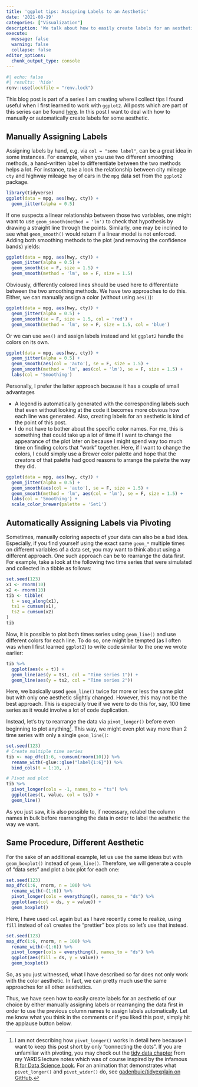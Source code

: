 ```yaml
---
title: 'ggplot tips: Assigning Labels to an Aesthetic'
date: '2021-08-19'
categories: ["Visualization"]
description: 'We talk about how to easily create labels for an aesthetic.'
execute: 
  message: false
  warning: false
  collapse: false
editor_options: 
  chunk_output_type: console
---
```


```r
#| echo: false
#| results: 'hide'
renv::use(lockfile = "renv.lock")
```

This blog post is part of a series I am creating where I collect tips I found useful when I first learned to work with `ggplot2`.
All posts which are part of this series can be found [here](https://albert-rapp.de/ggplot-series.html).
In this post I want to deal with how to manually or automatically create labels for some aesthetic.

## Manually Assigning Labels
Assigning labels by hand, e.g. via `col = "some label"`, can be a great idea in some instances.
For example, when you use two different smoothing methods, a hand-written label to differentiate between the two methods helps a lot.
For instance, take a look the relationship between city mileage `cty` and highway mileage `hwy` of cars in the `mpg` data set from the `ggplot2` package.

```r
library(tidyverse)
ggplot(data = mpg, aes(hwy, cty)) +
  geom_jitter(alpha = 0.5)
```

If one suspects a linear relationship between those two variables, one might want to use `geom_smooth(method = 'lm')` to check that hypothesis by drawing a straight line through the points.
Similarly, one may be inclined  to see what `geom_smooth()` would return if a linear model is not enforced.
Adding both smoothing methods to the plot (and removing the confidence bands) yields:

```r
ggplot(data = mpg, aes(hwy, cty)) +
  geom_jitter(alpha = 0.5) +
  geom_smooth(se = F, size = 1.5) +
  geom_smooth(method = 'lm', se = F, size = 1.5)
```


Obviously, differently colored lines should be used here to differentiate between the two smoothing methods.
We have two approaches to do this. 
Either, we can manually assign a color (without using `aes()`):

```r
ggplot(data = mpg, aes(hwy, cty)) +
  geom_jitter(alpha = 0.5) +
  geom_smooth(se = F, size = 1.5, col = 'red') +
  geom_smooth(method = 'lm', se = F, size = 1.5, col = 'blue')
```


Or we can use `aes()` and assign labels instead and let `ggplot2` handle the colors on its own.

```r
ggplot(data = mpg, aes(hwy, cty)) +
  geom_jitter(alpha = 0.5) +
  geom_smooth(aes(col = 'auto'), se = F, size = 1.5) +
  geom_smooth(method = 'lm', aes(col = 'lm'), se = F, size = 1.5) +
  labs(col = 'Smoothing')
```

Personally, I prefer the latter approach because it has a couple of small advantages

* A legend is automatically generated with the corresponding labels such that even without looking at the code it becomes more obvious how each line was generated. 
Also, creating labels for an aesthetic is kind of the point of this post.
* I do not have to bother about the specific color names. For me, this is something that could take up a lot of time if I want to change the appearance of the plot later on because I might spend way too much time on finding colors that "work" together. 
Here, if I want to change the colors, I could simply use a Brewer color palette and hope that the creators of that palette had good reasons to arrange the palette the way they did.

```r
ggplot(data = mpg, aes(hwy, cty)) +
  geom_jitter(alpha = 0.5) +
  geom_smooth(aes(col = 'auto'), se = F, size = 1.5) +
  geom_smooth(method = 'lm', aes(col = 'lm'), se = F, size = 1.5) +
  labs(col = 'Smoothing') +
  scale_color_brewer(palette = 'Set1')
```

## Automatically Assigning Labels via Pivoting

Sometimes, manually coloring aspects of your data can also be a bad idea.
Especially, if you find yourself using the exact same `geom_*` multiple times on different variables of a data set, you may want to think about using a different approach.
One such approach can be to rearrange the data first.
For example, take a look at the following two time series that were simulated and collected in a tibble as follows:

```r
set.seed(123)
x1 <- rnorm(10)
x2 <- rnorm(10)
tib <- tibble(
  t = seq_along(x1),
  ts1 = cumsum(x1),
  ts2 = cumsum(x2)
)
tib
```

Now, it is possible to plot both times series using `geom_line()` and use different colors for each line.
To do so, one might be tempted (as I often was when I first learned `ggplot2`) to write code similar to the one we wrote earlier:

```r
tib %>% 
  ggplot(aes(x = t)) +
  geom_line(aes(y = ts1, col = "Time series 1")) +
  geom_line(aes(y = ts2, col = "Time series 2"))
```

Here, we basically used `geom_line()` twice for more or less the same plot but with only one aesthetic slightly changed. 
However, this may not be the best approach.
This is especially true if we were to do this for, say, 100 time series as it would involve a lot of code duplication.

Instead, let's try to rearrange the data via `pivot_longer()` before even beginning to plot anything[^pivot-longer].
This way, we might even plot way more than 2 time series with only a single `geom_line()`:

```r
set.seed(123)
# Create multiple time series
tib <- map_dfc(1:6, ~cumsum(rnorm(10))) %>% 
  rename_with(~glue::glue("label{1:6}")) %>% 
  bind_cols(t = 1:10, .)

# Pivot and plot
tib %>% 
  pivot_longer(cols = -1, names_to = "ts") %>% 
  ggplot(aes(t, value, col = ts)) +
  geom_line()
```

As you just saw, it is also possible to, if necessary, relabel the column names in bulk before rearranging the data in order to label the aesthetic the way we want.

## Same Procedure, Different Aesthetic

For the sake of an additional example, let us use the same ideas but with `geom_boxplot()` instead of `geom_line()`.
Therefore, we will generate a couple of "data sets" and plot a box plot for each one:

```r
set.seed(123)
map_dfc(1:6, rnorm, n = 100) %>% 
  rename_with(~(1:6)) %>%
  pivot_longer(cols = everything(), names_to = "ds") %>% 
  ggplot(aes(col = ds, y = value)) +
  geom_boxplot()
```

Here, I have used `col` again but as I have recently come to realize, using `fill` instead of `col` creates the "prettier" box plots so let's use that instead.

```r
set.seed(123)
map_dfc(1:6, rnorm, n = 100) %>% 
  rename_with(~(1:6)) %>%
  pivot_longer(cols = everything(), names_to = "ds") %>% 
  ggplot(aes(fill = ds, y = value)) +
  geom_boxplot()
```

So, as you just witnessed, what I have described so far does not only work with the color aesthetic.
In fact, we can pretty much use the same approaches for all other aesthetics.

Thus, we have seen how to easily create labels for an aesthetic of our choice by either manually assigning labels or rearranging the data first in order to use the previous column names to assign labels automatically.
Let me know what you think in the comments or if you liked this post, simply hit the applause button below.

[^pivot-longer]: I am not describing how `pivot_longer()` works in detail here because I want to keep this post short by only "connecting the dots". If you are unfamiliar with pivoting, you may check out the [tidy data chapter](https://yards.albert-rapp.de/dataWrangling.html#tidy-data) from my YARDS lecture notes which was of course inspired by the infamous [R for Data Science book](https://r4ds.had.co.nz/). For an animation that demonstrates what `pivot_longer()` and `pivot_wider()` do, see [gadenbuie/tidyexplain on GitHub](https://github.com/gadenbuie/tidyexplain/blob/master/images/tidyr-spread-gather.gif).
